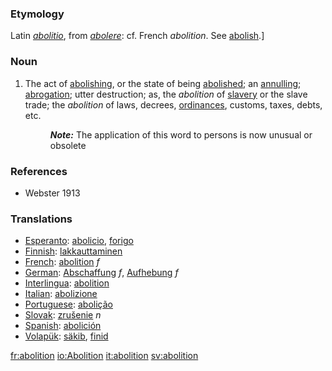 ===Etymology===
Latin ''[[abolitio]]'', from ''[[abolere]]'': cf. French ''abolition''. See [[abolish]].] 
===Noun===
#The act of [[abolishing]], or the state of being [[abolished]]; an [[annulling]]; [[abrogation]]; utter destruction; as, the ''abolition'' of [[slave]]ry or the slave trade; the ''abolition'' of laws, decrees, [[ordinances]], customs, taxes, debts, etc.
#:'''''Note:''''' The application of this word to persons is now unusual or obsolete

===References===
*Webster 1913
===Translations===
*[[Esperanto]]: [[abolicio]], [[forigo]] 
*[[Finnish]]: [[lakkauttaminen]]
*[[French]]: [[abolition]] ''f''
*[[German]]: [[Abschaffung]] ''f'', [[Aufhebung]] ''f''
*[[Interlingua]]: [[abolition]] 
*[[Italian]]: [[abolizione]] 
*[[Portuguese]]: [[abolição]] 
*[[Slovak]]: [[zrušenie]] ''n''
*[[Spanish]]: [[abolición]]
*[[Volapük]]: [[säkib]], [[finid]]


[[fr:abolition]]
[[io:Abolition]]
[[it:abolition]]
[[sv:abolition]]